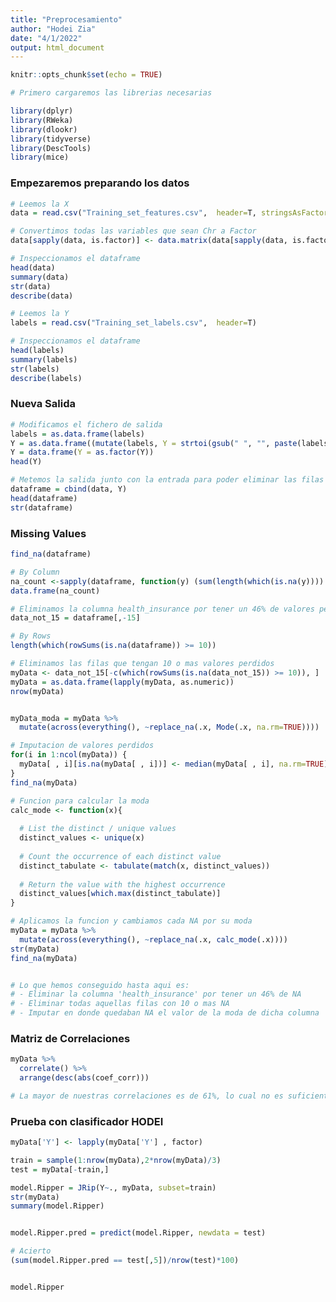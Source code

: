 ---
title: "Preprocesamiento"
author: "Hodei Zia"
date: "4/1/2022"
output: html_document
---

```{r setup, include=FALSE}
knitr::opts_chunk$set(echo = TRUE)
```


```{r}
# Primero cargaremos las librerias necesarias

library(dplyr)
library(RWeka)
library(dlookr)
library(tidyverse)
library(DescTools)
library(mice)
```
### Empezaremos preparando los datos

```{r}
# Leemos la X
data = read.csv("Training_set_features.csv",  header=T, stringsAsFactors=TRUE)[,-1]

# Convertimos todas las variables que sean Chr a Factor
data[sapply(data, is.factor)] <- data.matrix(data[sapply(data, is.factor)])

# Inspeccionamos el dataframe
head(data)
summary(data)
str(data)
describe(data)
```
```{r}
# Leemos la Y
labels = read.csv("Training_set_labels.csv",  header=T)

# Inspeccionamos el dataframe
head(labels)
summary(labels)
str(labels)
describe(labels)
```

### Nueva Salida

```{r}
# Modificamos el fichero de salida
labels = as.data.frame(labels)
Y = as.data.frame((mutate(labels, Y = strtoi(gsub(" ", "", paste(labels[,2], labels[,3])), base = 2))))[,c(4)]
Y = data.frame(Y = as.factor(Y))
head(Y)

# Metemos la salida junto con la entrada para poder eliminar las filas conjuntamente mas adelante
dataframe = cbind(data, Y)
head(dataframe)
str(dataframe)

```

### Missing Values

```{r}
find_na(dataframe)

# By Column
na_count <-sapply(dataframe, function(y) (sum(length(which(is.na(y)))) / nrow(dataframe)) * 100)
data.frame(na_count)

# Eliminamos la columna health_insurance por tener un 46% de valores perdidos
data_not_15 = dataframe[,-15]

# By Rows
length(which(rowSums(is.na(dataframe)) >= 10))

# Eliminamos las filas que tengan 10 o mas valores perdidos
myData <- data_not_15[-c(which(rowSums(is.na(data_not_15)) >= 10)), ]
myData = as.data.frame(lapply(myData, as.numeric))
nrow(myData)


myData_moda = myData %>% 
  mutate(across(everything(), ~replace_na(.x, Mode(.x, na.rm=TRUE))))
```

```{r}
# Imputacion de valores perdidos
for(i in 1:ncol(myData)) {
  myData[ , i][is.na(myData[ , i])] <- median(myData[ , i], na.rm=TRUE)
}
find_na(myData)

# Funcion para calcular la moda
calc_mode <- function(x){
  
  # List the distinct / unique values
  distinct_values <- unique(x)
  
  # Count the occurrence of each distinct value
  distinct_tabulate <- tabulate(match(x, distinct_values))
  
  # Return the value with the highest occurrence
  distinct_values[which.max(distinct_tabulate)]
}

# Aplicamos la funcion y cambiamos cada NA por su moda
myData = myData %>% 
  mutate(across(everything(), ~replace_na(.x, calc_mode(.x))))
str(myData)
find_na(myData)


# Lo que hemos conseguido hasta aqui es:
# - Eliminar la columna 'health_insurance' por tener un 46% de NA
# - Eliminar todas aquellas filas con 10 o mas NA
# - Imputar en donde quedaban NA el valor de la moda de dicha columna

```

### Matriz de Correlaciones

```{r}
myData %>%
  correlate() %>%
  arrange(desc(abs(coef_corr)))

# La mayor de nuestras correlaciones es de 61%, lo cual no es suficiente como para eliminar alguna de las variables

```

### Prueba con clasificador HODEI

```{r}
myData['Y'] <- lapply(myData['Y'] , factor)

train = sample(1:nrow(myData),2*nrow(myData)/3)
test = myData[-train,]

model.Ripper = JRip(Y~., myData, subset=train)
str(myData)
summary(model.Ripper)


model.Ripper.pred = predict(model.Ripper, newdata = test)

# Acierto
(sum(model.Ripper.pred == test[,5])/nrow(test)*100)


model.Ripper

```
